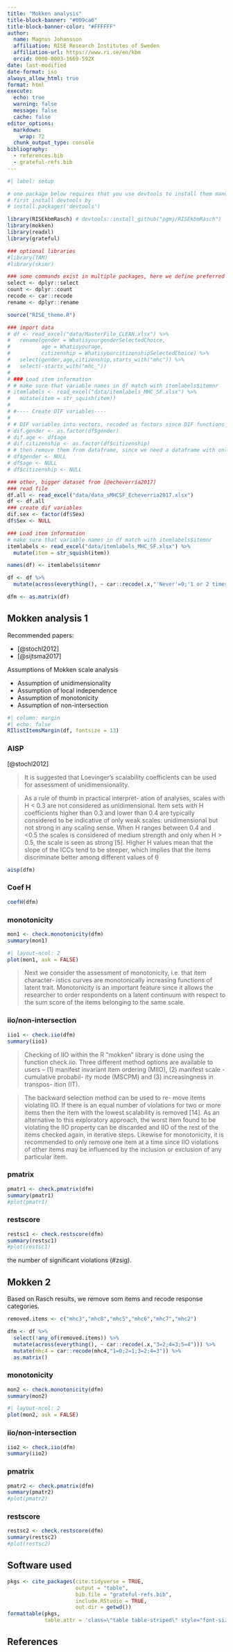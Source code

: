 ---
title: "Mokken analysis"
title-block-banner: "#009ca6"
title-block-banner-color: "#FFFFFF"
author: 
  name: Magnus Johansson
  affiliation: RISE Research Institutes of Sweden
  affiliation-url: https://www.ri.se/en/kbm
  orcid: 0000-0003-1669-592X
date: last-modified
date-format: iso
always_allow_html: true
format: html
execute:
  echo: true
  warning: false
  message: false
  cache: false
editor_options: 
  markdown: 
    wrap: 72
  chunk_output_type: console
bibliography: 
  - references.bib
  - grateful-refs.bib
---

```{r}
#| label: setup

# one package below requires that you use devtools to install them manually:
# first install devtools by
# install.packages('devtools')

library(RISEkbmRasch) # devtools::install_github("pgmj/RISEkbmRasch")
library(mokken)
library(readxl)
library(grateful)

### optional libraries
#library(TAM)
#library(skimr)

### some commands exist in multiple packages, here we define preferred ones that are frequently used
select <- dplyr::select
count <- dplyr::count
recode <- car::recode
rename <- dplyr::rename

source("RISE_theme.R")
```

```{r}
### import data
# df <- read_excel("data/MasterFile_CLEAN.xlsx") %>% 
#   rename(gender = WhatisyourgenderSelectedChoice,
#          age = Whatisyourage,
#          citizenship = WhatisyourcitizenshipSelectedChoice) %>% 
#   select(gender,age,citizenship,starts_with("mhc")) %>% 
#   select(-starts_with("mhc_"))
# 
# ### Load item information
# # make sure that variable names in df match with itemlabels$itemnr
# itemlabels <- read_excel("data/itemlabels_MHC_SF.xlsx") %>% 
#   mutate(item = str_squish(item))
# 
# #---- Create DIF variables----
#   
# # DIF variables into vectors, recoded as factors since DIF functions need this
# dif.gender <- as.factor(df$gender)
# dif.age <- df$age
# dif.citizenship <- as.factor(df$citizenship)
# # then remove them from dataframe, since we need a dataframe with only item data for the Rasch analyses
# df$gender <- NULL
# df$age <- NULL
# df$citizenship <- NULL

```

```{r}
### other, bigger dataset from [@echeverría2017]
### read file
df.all <- read_excel("data/data_sMHCSF_Echeverria2017.xlsx")
df <- df.all
### create dif variables
dif.sex <- factor(df$Sex)
df$Sex <- NULL

### Load item information
# make sure that variable names in df match with itemlabels$itemnr
itemlabels <- read_excel("data/itemlabels_MHC_SF.xlsx") %>% 
  mutate(item = str_squish(item))

names(df) <- itemlabels$itemnr

df <- df %>%
  mutate(across(everything(), ~ car::recode(.x,"'Never'=0;'1 or 2 times a month'=1;'About 1 time a week'=2;'About 2 or 3 times a week'=3;'Almost daily'=4;'Daily'=5", as.factor = FALSE)))

dfm <- as.matrix(df)

```

## Mokken analysis 1

Recommended papers:

-   [@stochl2012]
-   [@sijtsma2017]

Assumptions of Mokken scale analysis

-   Assumption of unidimensionality
-   Assumption of local independence
-   Assumption of monotonicity
-   Assumption of non-intersection

```{r}
#| column: margin
#| echo: false
RIlistItemsMargin(df, fontsize = 13)
```

::: panel-tabset
### AISP

[@stochl2012]

> It is suggested that Loevinger's scalability coefficients can be used
> for assessment of unidimensionality.

> As a rule of thumb in practical interpret- ation of analyses, scales
> with H \< 0.3 are not considered as unidimensional. Item sets with H
> coefficients higher than 0.3 and lower than 0.4 are typically
> considered to be indicative of only weak scales: unidimensional but
> not strong in any scaling sense. When H ranges between 0.4 and \<0.5
> the scales is considered of medium strength and only when H \> 0.5,
> the scale is seen as strong \[5\]. Higher H values mean that the slope
> of the ICCs tend to be steeper, which implies that the items
> discriminate better among different values of θ

```{r}
aisp(dfm)
```

### Coef H

```{r}
coefH(dfm)
```

### monotonicity

```{r}
mon1 <- check.monotonicity(dfm)
summary(mon1)
```

```{r}
#| layout-ncol: 2
plot(mon1, ask = FALSE)
```

> Next we consider the assessment of monotonicity, i.e. that item
> character- istics curves are monotonically increasing functions of
> latent trait. Monotonicity is an important feature since it allows the
> researcher to order respondents on a latent continuum with respect to
> the sum score of the items belonging to the same scale.

### iio/non-intersection

```{r}
iio1 <- check.iio(dfm)
summary(iio1)
```

> Checking of IIO within the R “mokken” library is done using the
> function check.iio. Three different method options are available to
> users – (1) manifest invariant item ordering (MIIO), (2) manifest
> scale - cumulative probabil- ity mode (MSCPM) and (3) increasingness
> in transpos- ition (IT).

> The backward selection method can be used to re- move items violating
> IIO. If there is an equal number of violations for two or more items
> then the item with the lowest scalability is removed \[14\]. As an
> alternative to this exploratory approach, the worst item found to be
> violating the IIO property can be discarded and IIO of the rest of the
> items checked again, in iterative steps. Likewise for monotonicity, it
> is recommended to only remove one item at a time since IIO violations
> of other items may be influenced by the inclusion or exclusion of any
> particular item.

### pmatrix
```{r}
pmatr1 <- check.pmatrix(dfm)
summary(pmatr1)
#plot(pmatr1)
```
### restscore
```{r}
restsc1 <- check.restscore(dfm)
summary(restsc1)
#plot(restsc1)
```

the number of significant violations (#zsig).

:::

## Mokken 2

Based on Rasch results, we remove som items and recode response categories.

```{r}
removed.items <- c("mhc3","mhc8","mhc5","mhc6","mhc7","mhc2")

dfm <- df %>% 
  select(!any_of(removed.items)) %>% 
  mutate(across(everything(), ~ car::recode(.x,"3=2;4=3;5=4"))) %>% 
  mutate(mhc4 = car::recode(mhc4,"1=0;2=1;3=2;4=3")) %>% 
  as.matrix()
```

::: panel-tabset
### monotonicity

```{r}
mon2 <- check.monotonicity(dfm)
summary(mon2)
```

```{r}
#| layout-ncol: 2
plot(mon2, ask = FALSE)
```

### iio/non-intersection

```{r}
iio2 <- check.iio(dfm)
summary(iio2)
```

### pmatrix

```{r}
pmatr2 <- check.pmatrix(dfm)
summary(pmatr2)
#plot(pmatr2)
```

### restscore
```{r}
restsc2 <- check.restscore(dfm)
summary(restsc2)
#plot(restsc2)
```
:::



## Software used

```{r}
pkgs <- cite_packages(cite.tidyverse = TRUE, 
                      output = "table",
                      bib.file = "grateful-refs.bib",
                      include.RStudio = TRUE,
                      out.dir = getwd())
formattable(pkgs, 
            table.attr = 'class=\"table table-striped\" style="font-size: 15px; font-family: Lato; width: 80%"')

```

## References
